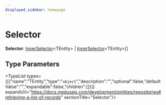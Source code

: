 ```yaml
---
displayed_sidebar: homepage
---
```



# Selector

 **Selector**: [InnerSelector](medusa.InnerSelector.mdx)&#60;TEntity&#62; \| [InnerSelector](medusa.InnerSelector.mdx)&#60;TEntity&#62;[]

## Type Parameters

<TypeList types={[{"name":"TEntity","type":"`object`","description":"","optional":false,"defaultValue":"","expandable":false,"children":[]}]} expandUrl="https://docs.medusajs.com/development/entities/repositories#retrieving-a-list-of-records" sectionTitle="Selector"/>
